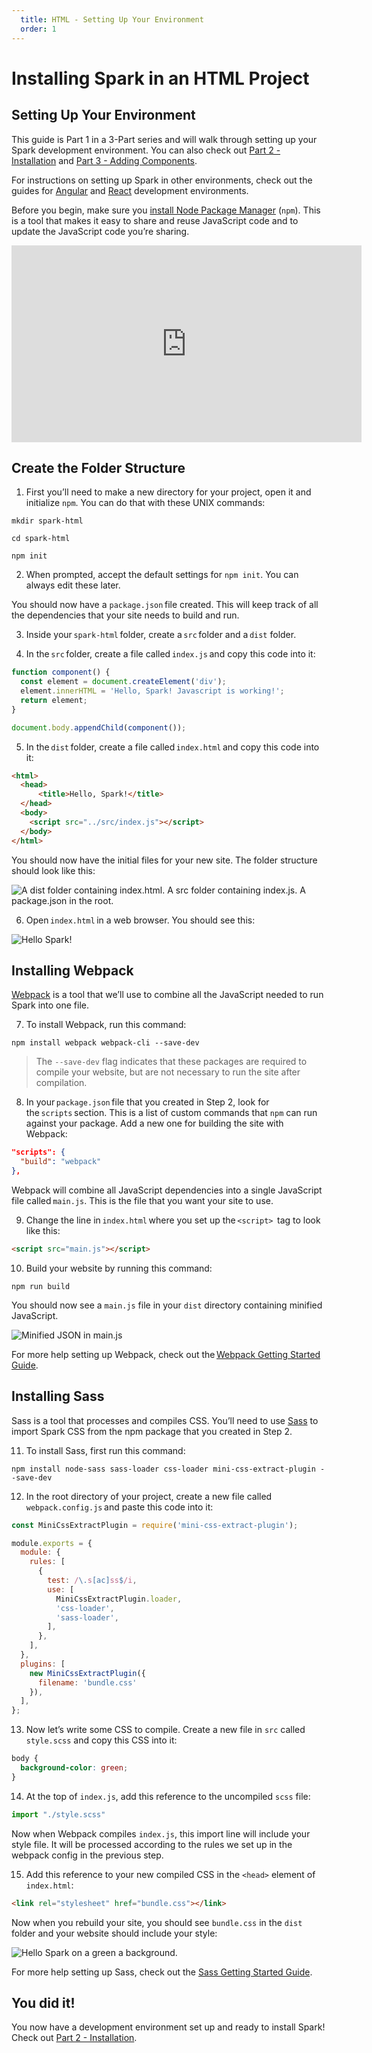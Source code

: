 ```yaml
---
  title: HTML - Setting Up Your Environment
  order: 1
---
```



# Installing Spark in an HTML Project
## Setting Up Your Environment

This guide is Part 1 in a 3-Part series and will walk through setting up your Spark
development environment. You can also check out [Part 2 - Installation](/installing-spark/html-installation) and
[Part 3 - Adding Components](/installing-spark/html-add-components).

For instructions on setting up Spark in other environments, check out the guides for
[Angular](/installing-spark/angular) and [React](/installing-spark/react) development environments.

Before you begin, make sure you <a href="https://www.npmjs.com/get-npm" target="_blank">install Node Package Manager</a>
(`npm`). This is a tool that makes it easy to share and reuse
JavaScript code and to update the JavaScript code you’re sharing.

<iframe width="560" height="315" src="https://www.youtube.com/embed/vo4BIUoYX28" frameborder="0" allow="accelerometer; autoplay; encrypted-media; gyroscope; picture-in-picture" allowfullscreen></iframe>

## Create the Folder Structure

1. First you’ll need to make a new directory for your project, open it
and initialize `npm`. You can do that with these UNIX commands:

``` shell
mkdir spark-html

cd spark-html

npm init
```

2. When prompted, accept the default settings for `npm init`. You
can always edit these later.

You should now have a `package.json` file created. This will keep track
of all the dependencies that your site needs to build and run.

3. Inside your `spark-html` folder, create a `src` folder and a `dist` folder.

4. In the `src` folder, create a file called `index.js` and copy this code into
it:

``` javascript
function component() {
  const element = document.createElement('div');
  element.innerHTML = 'Hello, Spark! Javascript is working!';
  return element;
}

document.body.appendChild(component());
```

5. In the `dist` folder, create a file called `index.html` and copy this code
into it:

``` html
<html>
  <head>
      <title>Hello, Spark!</title>
  </head>
  <body>
    <script src="../src/index.js"></script>
  </body>
</html>
```

You should now have the initial files for your new site. The folder
structure should look like this:

<div class="sprk-u-Measure">
  <img
    class="sprk-u-mbm"
    style="margin: auto; display: block;"
    src={folderStructure}
    alt="A dist folder containing index.html. A src folder containing index.js. A package.json in the root."/>
</div>

6. Open `index.html` in a web browser. You should see this:

<div class="sprk-u-Measure">
  <img
    class="sprk-u-mbm"
    style="margin: auto; display: block;"
    src={helloSpark}
    alt="Hello Spark!"/>
</div>

## Installing Webpack

<a href="https://webpack.js.org/" target="_blank">Webpack</a> is a tool that we’ll use to
combine all the JavaScript needed to run Spark into one file.

7. To install Webpack, run this command:

```
npm install webpack webpack-cli --save-dev
```

> The `--save-dev` flag indicates that these packages are required
to compile your website, but are not necessary to run the site
after compilation.

8. In your `package.json` file that you created in Step 2, look for
the `scripts` section. This is a list of custom commands that `npm`
can run against your package. Add a new one for building the site
with Webpack:

``` json
"scripts": {
  "build": "webpack"
},
```

Webpack will combine all JavaScript dependencies into a single
JavaScript file called `main.js`. This is the file that you want
your site to use.

9. Change the line in `index.html` where you set up the `<script>` 
tag to look like this:

``` html
<script src="main.js"></script>
```

10. Build your website by running this command:

``` shell
npm run build
```

You should now see a `main.js` file in your `dist` directory
containing minified JavaScript.

<div class="sprk-u-Measure">
  <img
    class="sprk-u-mbm"
    style="margin: auto; display: block;"
    src={bundledJs}
    alt="Minified JSON in main.js"/>
</div>

For more help setting up Webpack, check out the <a href="https://webpack.js.org/guides/getting-started/" target="_blank">Webpack Getting Started Guide</a>.

## Installing Sass

Sass is a tool that processes and compiles CSS. You’ll need to use <a href="https://sass-lang.com/" target="_blank">Sass</a>
to import Spark CSS from the npm package that you created in Step 2.

11. To install Sass, first run this command:

```
npm install node-sass sass-loader css-loader mini-css-extract-plugin --save-dev
```

12. In the root directory of your project, create a new file called
`webpack.config.js` and paste this code into it:

``` javascript
const MiniCssExtractPlugin = require('mini-css-extract-plugin');

module.exports = {
  module: {
    rules: [
      {
        test: /\.s[ac]ss$/i,
        use: [
          MiniCssExtractPlugin.loader,
          'css-loader',
          'sass-loader',
        ],
      },
    ],
  },
  plugins: [
    new MiniCssExtractPlugin({
      filename: 'bundle.css'
    }),
  ],
};
```

13. Now let’s write some CSS to compile. Create a new file in `src`
called `style.scss` and copy this CSS into it:

``` css
body {
  background-color: green;
}
```

14. At the top of `index.js`, add this reference to the uncompiled `scss`
file:

``` javascript
import "./style.scss"
```

Now when Webpack compiles `index.js`, this import line will include
your style file. It will be processed according to the rules
we set up in the webpack config in the previous step.

15. Add this reference to your new compiled CSS in the `<head>` element of `index.html`:

``` html
<link rel="stylesheet" href="bundle.css"></link>
```

Now when you rebuild your site, you should see `bundle.css` in the
`dist` folder and your website should include your style:

<div class="sprk-u-Measure">
  <img
    class="sprk-u-mbm"
    style="margin: auto; display: block;"
    src={greenBg}
    alt="Hello Spark on a green a background."/>
</div>

For more help setting up Sass, check out the <a href="https://sass-lang.com/guide" target="_blank">Sass Getting Started Guide</a>.

## You did it!

You now have a development environment set up and ready to install Spark!
Check out [Part 2 - Installation](/installing-spark/html-installation).
